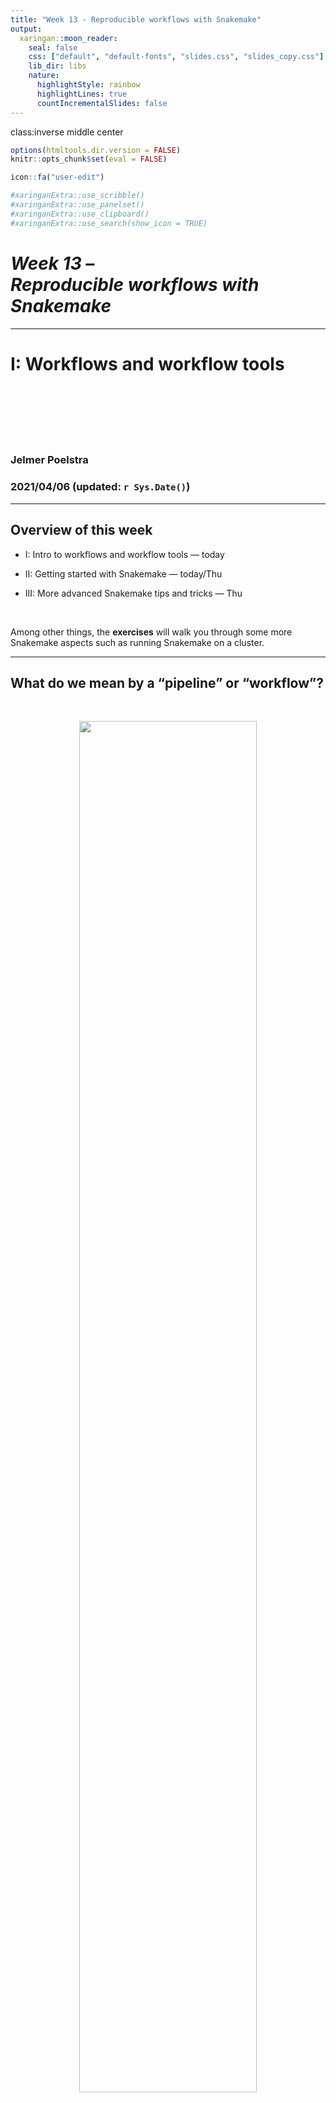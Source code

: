 ```yaml
---
title: "Week 13 - Reproducible workflows with Snakemake"
output:
  xaringan::moon_reader:
    seal: false
    css: ["default", "default-fonts", "slides.css", "slides_copy.css"]
    lib_dir: libs
    nature:
      highlightStyle: rainbow
      highlightLines: true
      countIncrementalSlides: false
---
```

class:inverse middle center

```r
options(htmltools.dir.version = FALSE)
knitr::opts_chunk$set(eval = FALSE)

icon::fa("user-edit")
```

```r
#xaringanExtra::use_scribble()
#xaringanExtra::use_panelset()
#xaringanExtra::use_clipboard()
#xaringanExtra::use_search(show_icon = TRUE)
```

# *Week 13 &ndash; <br> Reproducible workflows with Snakemake*

----

# I: Workflows and workflow tools

<br> <br> <br> <br> <br>

### Jelmer Poelstra
### 2021/04/06 (updated: `r Sys.Date()`)

---

## Overview of this week

- I: Intro to workflows and workflow tools &mdash; today
  
- II: Getting started with Snakemake &mdash; today/Thu

- III: More advanced Snakemake tips and tricks &mdash; Thu

<br>

Among other things, the **exercises** will walk you through some more Snakemake
aspects such as running Snakemake on a cluster.

---

## What do we mean by a "pipeline" or "workflow"?

<br>

<p align="center">
<img src=img/schem-workflow.svg width=75%>
</p>

---

## An example partial workflow script

```sh
samples = (smpA smpB smpC)

# Trim:
for sample in ${samples[@]}; do
    scripts/trim.sh data/"$sample".fq > res/"$sample"_trim.fq
done

# Map:
for sample in ${samples[@]}; do
    scripts/map.sh res/"$sample"_trim.fq > res/"$sample".bam
done

# Count:
scripts/count.sh ${samples[@]} > res/count_table.txt
```

---

## An example partial workflow script

With a single `for` loop:

```sh
samples = (smpA smpB smpC)

# Trim and map:
for sample in ${samples[@]}; do
    scripts/trim.sh data/"$sample".fq > res/"$sample"_trim.fq
    scripts/map.sh res/"$sample"_trim.fq > res/"$sample".bam
done

# Count:
scripts/count.sh ${samples[@]} > res/count_table.txt
```

---

## Why create a pipeline / workflow?

What are the advantages of creating a workflow rather than running scripts
one-by-one as needed?

<br>

- **Rerunning** everything is much easier -- you may want to do so after adding
  samples, changing a script, changing settings, and so on.

- **Re-applying** the same set of analyses in a different project is much easier. 

<br>

--

- The workflow is a form of **documentation** of the steps taken.

- It makes sure you are **including all necessary steps** and
  are not overlooking a script or a manual step.

- **Reproducibility** in is generally improved,
  e.g. it will be easier for others to repeat you analysis.

---

## Challenges with workflows: <br> You need to rerun parts of it

**Rerunning *part* of the workflow may be necessary**, e.g. after:
  
- Some scripts fail.

- Some scripts fail for some samples only.

- Adding a sample.

- You want to change a script or settings somewhere halfway the workflow.

---

## Challenges with workflows: <br> You need to rerun parts of it

**Ad-hoc strategies to solve some of these:**
  
- Comment out part of the workflow:

  ```sh
  for sample in ${samples[@]}; do
        #scripts/trim.sh data/"$sample".fq > res/"$sample"_trim.fq
        scripts/map.sh res/"$sample"_trim.fq > res/"$sample".bam
  done
  scripts/count.sh ${samples[@]} > res/count_table.txt
  ```

--

- Make temporary changes:

  ```sh
  samples = (smpA smpB smpC smpD)
  
  #for sample in ${samples[@]}; do
        sample=smpD  # TEMPORARY LINE
        scripts/trim.sh data/"$sample".fq > res/"$sample"_trim.fq
        scripts/map.sh res/"$sample"_trim.fq > res/"$sample".bam
  #done
  scripts/count.sh ${samples[@]} > res/count_table.txt
  ```

---

## Challenges with workflows: <br> You need to rerun parts of it

**Labor-intensive strategy to solve some of these:**  
Lots of command-line options and `if`-statements to enable flexible running of
part of the workflow (and perhaps to change settings):

```sh
trim=$1   # true or false
map=$2    # true or false
count=$3  # true or false

for sample in ${samples[@]}; do
    if [ "$map" = true ]; then
        scripts/trim.sh data/"$sample".fq > res/"$sample"_trim.fq
    fi
    
    if [ "$trim" = true ]; then
        scripts/map.sh res/"$sample"_trim.fq > res/"$sample".bam
    fi
done

if [ "$count" = true ]; then
    scripts/count.sh ${samples[@]} > res/count_table.txt
fi
```

---

## Challenges with workflows: <br> managing cluster jobs

Say we want to speed things up and submit SLURM jobs for each script:

```sh
for sample in ${samples[@]}; do
    sbatch scripts/trim.sh data/"$sample".fq > res/"$sample"_trim.fq
    sbatch scripts/map.sh res/"$sample"_trim.fq > res/"$sample".bam
done

sbatch scripts/count.sh ${samples[@]} > res/count_table.txt
```

.content-box-q[
What is the problem here?
]

--

.content-box-answer[
Steps that need output files from prior steps won't wait for those prior steps!
]

For any workflow that has some steps operating on each sample separately:
**How do you let the steps properly wait for each other?**


---

## Challenges with workflows: <br> managing cluster jobs

**Ad-hoc strategies:**

- Go back to the original script and **run the whole workflow as a single job,**
  and per-sample steps are simply run 1-by-1 in a loop.  
  This will be too time-consuming in many cases...

- Rather than running the workflow script as an actual script,  
  just **use it as scaffolding** and submit jobs one-by-one / group-by-group. 
  
--

**Labor-intensive strategy:**

- Use SLURM job dependencies &ndash;
  but hard to manage for more complex workflows.
  
  ```sh
  for sample in ${samples[@]}; do
      line=$(sbatch scripts/trim.sh)
      trim_id=$(echo $line | sed 's/Submitted batch job //')
      sbatch --dependency=afterok:$trim_id scripts/map.sh
  done
  
  sbatch --dependency=singleton scripts/count.sh
  ```

---

## Challenges with workflows: <br> monitor and manage script failure

**How do you monitor job failure and automatically stop the workflow upon job
failure?**

<br>

**Ad-hoc strategies:**

- Go back to the original script and **run the whole workflow as a single job,**
  and proper Bash settings will at least make the workflow stop upon failure.

- Rather than running the workflow script as an actual script,  
  just **use it as scaffolding** and submit jobs one-by-one / group-by-group.
  
<br>

--

**Labor-intensive strategy:**

- Lots of testing for proper input for each script,  
  test the exit status of each script, etc.

---

## The need for specialized workflow tools

<p align="center">
<img src=img/nature-feature.png width=100%>
</p>

----

--

> Typically, researchers codify workflows using general scripting languages such as Python or Bash. But these often lack the necessary flexibility.

>Workflows can involve hundreds to thousands of data files; a pipeline must be able to monitor their progress and exit gracefully if any step fails. And pipelines must be smart enough to work out which tasks need to be re-executed and which do not.

---

## The need for specialized workflow tools?

<p align="center">
<img src=img/nature-feature.png width=100%>
</p>

<br>

> Bioinformatician Davis McCarthy at St Vincent’s Institute of Medical Research in Fitzroy, Australia, says Python and R were more than enough for the relatively simple workflows he used as a PhD student.

---

## Workflow management systems

Workflow tools, often called "workflow management systems",  
provide ways to **formally describe and execute workflows.**

<br>

Some of the most commonly used command-line based options for working with
biological sequence data are:

- Snakemake
- Nextflow
- Common Worklow Language (CWL) 
- Workflow Description Language (WDL).

<br>

--

While there is a bit of a learning curve for all of these,  
they solve the challenges discussed above, and offer several other benefits.

For many workflows, they will eventually be huge time-savers,
both in terms of time spent composing the workflow and in running time of the
workflow.

---

## Advantages of formal workflow management &ndash; <br> all the buzzwords...

- **Reproducibility and transparency**
  - Document the workflow.
  - Document dependencies among data and among code.
  - Allows analysis of workflow graph.
  - Integration with software management.

- **Automation**

  - Detect & rerun upon changes in input files and failed steps.
  - Rerun for other datasets.

- **Portability**
  
  - Workflow can be easily rerun on a laptop, an HPC system,
    in the cloud, with or without containers.
    
---

## Advantages of formal workflow management (cont.)

- **Scalability**

  - Efficient execution &ndash; all dependencies are known,
    cluster submission is automated & optimized.
  - No need to loop over samples yourself.

<br>

- **Flexibility** due to a separation of:
  
  - Generic nuts-and-bolts of the workflow.
  - Run-specific configuration &ndash; samples, directories, options.
  - Things specific to the runtime environment (laptop vs cluster vs cloud).

---
class: center middle inverse

# Questions?

-----

<br> <br> <br> <br>

---

<figure>
<p align="center">
<img src=img/giaa140fig1.jpeg width="90%">
<figcaption>From <a href="https://academic.oup.com/gigascience/article/10/1/giaa140/6092773/">Reiter et al. 2021: Streamlining data-intensive biology with workflow systems</a></figcaption>
</p>
</figure>

---

## Advantages of formal workflow management

> The essence of what we're trying to do:
>
> - Automate a workflow
> - Document the workflow
> - Document the dependencies among data files, code
> - Re-run only the necessary code, based on what has changed
>
> &mdash; [Karl Broman](http://kbroman.org/Tools4RR/assets/lectures/01_intro.pdf)
